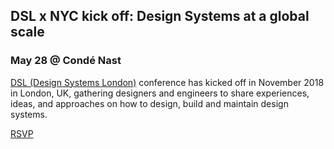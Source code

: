 
<Section>

## DSL x NYC kick off: Design Systems at a global scale

### May 28 @ Condé Nast

[DSL (Design Systems London)](https://www.designsystemslondon.com) conference has kicked off in November 2018 in London, UK, gathering designers and engineers to share experiences, ideas, and approaches on how to design, build and maintain design systems.

[RSVP](https://www.meetup.com/DSLxNYC-Meetup/events/260450139/ 'button')

</Section>
